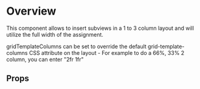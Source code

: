 
<Meta of={DemoStories} />

# Overview

This component allows to insert subviews in a 1 to 3 column layout and will utilize the full width of the assignment.

gridTemplateColumns can be set to override the default grid-template-columns CSS attribute on the layout - For example to do a 66%, 33% 2 column, you can enter "2fr 1fr"

<Primary />

## Props

<Controls />
